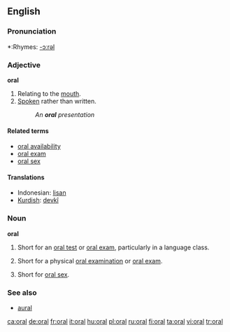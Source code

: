 ==English==

===Pronunciation===
*:Rhymes: [[Rhymes:English:-ɔːrəl|-ɔːrəl]]

===Adjective===
'''oral'''

# Relating to the [[mouth]].
# [[spoken|Spoken]] rather than written.
#:''An '''oral''' presentation''

====Related terms====
*[[oral availability]]
*[[oral exam]]
*[[oral sex]]

====Translations====
*Indonesian: [[lisan]]
*[[Kurdish]]: [[devkî]]

===Noun===
'''oral'''

# {{countable}} Short for an [[oral test]] or [[oral exam]], particularly in a language class.
# {{countable}} Short for a physical [[oral examination]] or [[oral exam]].
# {{uncountable}} Short for [[oral sex]].

===See also===
*[[aural]]

[[ca:oral]]
[[de:oral]]
[[fr:oral]]
[[it:oral]]
[[hu:oral]]
[[pl:oral]]
[[ru:oral]]
[[fi:oral]]
[[ta:oral]]
[[vi:oral]]
[[tr:oral]]